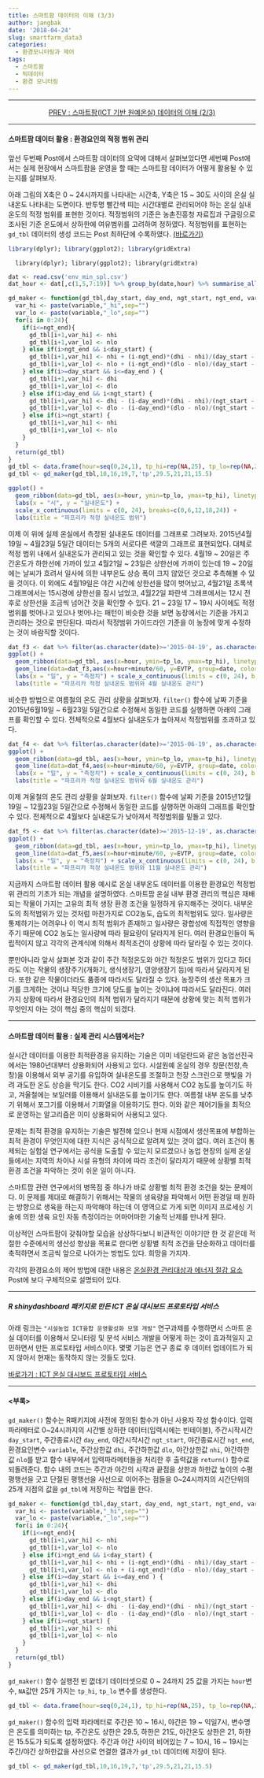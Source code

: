 ```yaml
---
title: 스마트팜 데이터의 이해 (3/3)
author: jangbak
date: '2018-04-24'
slug: smartfarm_data3
categories:
  - 환경모니터링과 제어
tags:
  - 스마트팜
  - 빅데이터
  - 환경 모니터링
---
```


---

<center> [PREV : 스마트팜(ICT 기반 원예온실) 데이터의 이해 (2/3)](/post/smartfarm_data2) </center>

---

#### 스마트팜 데이터 활용 : 환경요인의 적정 범위 관리 

앞선 두번째 Post에서 스마트팜 데이터의 요약에 대해서 살펴보았다면 세번째 Post에서는 실제 현장에서 스마트팜을 운영을 할 때는 스마트팜 데이터가 어떻게 활용될 수 있는지를 살펴보자. 

아래 그림의 X축은 0 ~ 24시까지를 나타내는 시간축, Y축은 15 ~ 30도 사이의 온실 실내온도 나타내는 도면이다. 반투명 빨간색 띠는 시간대별로 관리되어야 하는 온실 실내온도의 적정 범위를 표현한 것이다. 적정범위의 기준은 농촌진흥청 자료집과 구글링으로 조사된 기준 온도에서 상하한에 여유범위를 고려하여 정하였다. 적정범위를 표현하는 `gd_tbl` 데이터의 생성 코드는 Post 최하단에 수록하였다. [(바로가기)](#guide_code) 

<style>
pre code, pre, code {
  white-space: pre !important;
  overflow-x: auto !important;
  word-break: keep-all !important;
  word-wrap: initial !important;
}
</style>

```r
library(dplyr); library(ggplot2); library(gridExtra)
```

      library(dplyr); library(ggplot2); library(gridExtra)

```r
dat <- read.csv('env_min_spl.csv')
dat_hour <- dat[,c(1,5,7:19)] %>% group_by(date,hour) %>% summarise_all(funs(mean))
```

``` r
gd_maker <- function(gd_tbl,day_start, day_end, ngt_start, ngt_end, variable, dhi, dlo, nhi, nlo ) {
  var_hi <- paste(variable,"_hi",sep="")
  var_lo <- paste(variable,"_lo",sep="")
  for(i in 0:24){
    if(i<=ngt_end){
      gd_tbl[i+1,var_hi] <- nhi
      gd_tbl[i+1,var_lo] <- nlo
    } else if(i>ngt_end && i<day_start) {
      gd_tbl[i+1,var_hi] <- nhi + (i-ngt_end)*(dhi - nhi)/(day_start - ngt_end)
      gd_tbl[i+1,var_lo] <- nlo + (i-ngt_end)*(dlo - nlo)/(day_start - ngt_end)   
    } else if(i>=day_start && i<=day_end ) {
      gd_tbl[i+1,var_hi] <- dhi
      gd_tbl[i+1,var_lo] <- dlo
    } else if(i>day_end && i<ngt_start) {
      gd_tbl[i+1,var_hi] <- dhi - (i-day_end)*(dhi - nhi)/(ngt_start - day_end)
      gd_tbl[i+1,var_lo] <- dlo - (i-day_end)*(dlo - nlo)/(ngt_start - day_end)   
    } else if(i>=ngt_start) {
      gd_tbl[i+1,var_hi] <- nhi
      gd_tbl[i+1,var_lo] <- nlo
    }
  }
  return(gd_tbl)
}
gd_tbl <- data.frame(hour=seq(0,24,1), tp_hi=rep(NA,25), tp_lo=rep(NA,25))
gd_tbl <- gd_maker(gd_tbl,10,16,19,7,'tp',29.5,21,21,15.5)
```

``` r
ggplot() + 
  geom_ribbon(data=gd_tbl, aes(x=hour, ymin=tp_lo, ymax=tp_hi), linetype=2, alpha=0.1, fill='red') + 
  labs(x = "시", y = "실내온도") + 
  scale_x_continuous(limits = c(0, 24), breaks=c(0,6,12,18,24)) +
  labs(title = "파프리카 적정 실내온도 범위") 
```

이제 이 위에 실제 온실에서 측정된 실내온도 데이터를 그래프로 그려보자. 2015년4월19일 ~ 4월23일 5일간 데이터는 5개의 서로다른 색깔의 그래프로 표현되었다. 대체로 적정 범위 내에서 실내온도가 관리되고 있는 것을 확인할 수 있다. 4월19 ~ 20일은 주간온도가 하한선에 가까이 있고  4월21일 ~ 23일은 상한선에 가까이 있는데 19 ~ 20일에는 날씨가 흐려서 일사에 의한 내부온도 상승 폭이 크지 않았던 것으로 추측해볼 수 있을 것이다. 이 외에도 4월19일은 야간 시간에 상한선을 많이 벗어났고, 4월21일 초록색 그래프에서는 15시경에 상한선을 잠시 넘었고, 4월22일 파란색 그래프에서는 12시 전후로 상한선을 조금씩 넘어간 것을 확인할 수 있다. 21 ~ 23일 17 ~ 19시 사이에도 적정범위를 벗어나고 있으나 벗어나는 패턴이 비슷한 것을 보면 농장에서는 기준을 가지고 관리하는 것으로 판단된다. 따라서 적정범위 가이드라인 기준을 이 농장에 맞게 수정하는 것이 바람직할 것이다. 

``` r
dat_f3 <- dat %>% filter(as.character(date)>='2015-04-19', as.character(date)<='2015-04-23') 
ggplot() +
  geom_ribbon(data=gd_tbl, aes(x=hour, ymin=tp_lo, ymax=tp_hi), linetype=2, alpha=0.1, fill='red') + 
  geom_line(data=dat_f3,aes(x=hour+minute/60, y=EVTP, group=date, color=date), size = 0.5, alpha = 1.0) +
  labs(x = "일", y = "측정치") + scale_x_continuous(limits = c(0, 24), breaks=c(0,6,12,18,24)) +
  labs(title = "파프리카 적정 실내온도 범위와 4월 실내온도 관리") 
```

비슷한 방법으로 여름철의 온도 관리 상황을 살펴보자. `filter()` 함수에 날짜 기준을 2015년6월19일 ~ 6월23일 5일간으로 수정해서 동일한 코드를 실행하면 아래의 그래프를 확인할 수 있다. 전체적으로 4월보다 실내온도가 높아져서 적정범위를 초과하고 있다. 

``` r
dat_f4 <- dat %>% filter(as.character(date)>='2015-06-19', as.character(date)<='2015-06-23') 
ggplot() +
  geom_ribbon(data=gd_tbl, aes(x=hour, ymin=tp_lo, ymax=tp_hi), linetype=2, alpha=0.1, fill='red') + 
  geom_line(data=dat_f4,aes(x=hour+minute/60, y=EVTP, group=date, color=date), size = 0.5, alpha = 1.0) +
  labs(x = "일", y = "측정치") + scale_x_continuous(limits = c(0, 24), breaks=c(0,6,12,18,24)) +
  labs(title = "파프리카 적정 실내온도 범위와 6월 실내온도 관리") 
```

이제 겨울철의 온도 관리 상황을 살펴보자. `filter()` 함수에 날짜 기준을 2015년12월19일 ~ 12월23일 5일간으로 수정해서 동일한 코드를 실행하면 아래의 그래프를 확인할 수 있다. 전체적으로 4월보다 실내온도가 낮아져서 적정범위를 밑돌고 있다. 

``` r
dat_f5 <- dat %>% filter(as.character(date)>='2015-12-19', as.character(date)<='2015-12-23') 
ggplot() +
  geom_ribbon(data=gd_tbl, aes(x=hour, ymin=tp_lo, ymax=tp_hi), linetype=2, alpha=0.1, fill='red') + 
  geom_line(data=dat_f5,aes(x=hour+minute/60, y=EVTP, group=date, color=date), size = 0.5, alpha = 1.0) +
  labs(x = "일", y = "측정치") + scale_x_continuous(limits = c(0, 24), breaks=c(0,6,12,18,24)) +
  labs(title = "파프리카 적정 실내온도 범위와 11월 실내온도 관리") 
```

지금까지 스마트팜 데이터 활용 예시로 온실 내부온도 데이터를 이용한 환경요인 적정범위 관리의 기초가 되는 개념을 설명하였다. 스마트팜 온실 내부 환경 관리의 핵심은 재배되는 작물이 가지는 고유의 최적 생장 환경 조건을 일정하게 유지해주는 것이다. 내부온도의 최적범위가 있는 것처럼  마찬가지로 CO2농도, 습도의 최적범위도 있다. 일사량은 통제하기는 어려우나 이 역시 최적 범위가 존재하고 일사량은 광합성에 직접적인 영향을 주기 때문에 CO2 농도는 일사량에 따라 필요량이 달라지게 된다. 여러 환경요인들이 독립적이지 않고 각각의 관계식에 의해서 최적조건이 상황에 따라 달라질 수 있는 것이다. 

뿐만아니라 앞서 살펴본 것과 같이 주간 적정온도와 야간 적정온도 범위가 있다고 하더라도 이는 작물의 생장주기(개화기, 생식생장기, 영양생장기 등)에 따라서 달라지게 된다. 또한 같은 작물이더라도 품종에 따라서도 달라질 수 있다. 농장주의 생산 목표가 크기를 크게하는 것이냐 적당한 크기에 당도를 높이는 것이냐에 따라서도 달라진다. 여러가지 상황에 따라서 환경요인의 최적 범위가 달라지기 때문에 상황에 맞는 최적 범위가 무엇인지 아는 것이 핵심 중의 핵심이 되겠다. 

---

#### 스마트팜 데이터 활용 : 실제 관리 시스템에서는?

실시간 데이터를 이용한 최적환경을 유지하는 기술은 이미 네덜란드와 같은 농업선진국에서는 1980년대부터 상용화되어 사용되고 있다. 시설원예 온실의 경우 창문(천창,측창)을 이용해서 외부 공기를 유입하여 실내온도를 조절하고 천장 스크린으로 햇빛을 가려 과도한 온도 상승을 막기도 한다. CO2 시비기를 사용해서 CO2 농도를 높이기도 하고, 겨울철에는 보일러를 이용해서 실내온도를 높이기도 한다. 여름철 내부 온도를 낮추기 위해서 포그기를 이용해서 기화열을 이용하기도 한다. 이와 같은 제어기들을 최적으로 운영하는 알고리즘은 이미 상용화되어 사용되고 있다. 

문제는 최적 환경을 유지하는 기술은 발전해 있으나 현재 시점에서 생산목표에 부합하는 최적 환경이 무엇인지에 대한 지식은 공식적으로 알려져 있는 것이 없다. 여러 조건이 통제되는 실험실 연구에서는 공식을 도출할 수 있는지 모르겠으나 농업 현장의 실제 온실들에서는 지역의 차이나 시설 유형의 차이에 따라 조건이 달라지기 때문에 상황별 최적 환경 조건을 파악하는 것이 쉬운 일이 아니다. 

스마트팜 관련 연구에서의 병목점 중 하나가 바로 상황별 최적 환경 조건을 찾는 문제이다. 이 문제를 제대로 해결하기 위해서는 작물의 생육량을 파악해서 어떤 환경일 때 원하는 방향으로 생육을 하는지 파악해야 하는데 이 영역으로 가게 되면 이미지 프로세싱 기술에 의한 생육 요인 자동 측정이라는 어마어마한 기술적 난제를 만나게 된다. 

이상적인 스마트팜이 갖춰야할 모습을 상상하다보니 비관적인 이야기만 한 것 같은데 적절한 수준에서의 생산성 향상을 목표로 한다면 상황별 최적 조건을 단순화하고 데이터를 축적하면서 조금씩 앞으로 나아가는 방법도 있다. 희망을 가지자. 

각각의 환경요소의 제어 방법에 대한 내용은 [온실환경 관리대상과 에너지 절감 요소](/post/env_cont_energy_reduce) Post에 보다 구체적으로 설명되어 있다. 

---

##### R shinydashboard 패키지로 만든 ICT 온실 대시보드 프로토타입 서비스 

아래 링크는 `"시설농업 ICT융합 운영활성화 모델 개발"` 연구과제를 수행하면서 스마트 온실 데이터를 이용해서 모니터링 및 분석 서비스 개발을 어떻게 하는 것이 효과적일지 고민하면서 만든 프로토타입 서비스이다. 몇몇 기능은 연구 종료 후 데이터 업데이트가 되지 않아서 현재는 동작하지 않는 것들도 있다. 

[바로가기 : ICT 온실 대시보드 프로토타입 서비스](http://147.46.228.238:3838/tomato/)

---

<a id="guide_code"></a>

#### <부록>

`gd_maker()` 함수는 R패키지에 사전에 정의된 함수가 아닌 사용자 작성 함수이다. 입력 파라메터로 0~24시까지의 시간별 상하한 데이터(입력시에는 빈테이블), 주간시작시간 `day_start`, 주간종료시간 `day_end`, 야간시작시간 `ngt_start`, 야간종료시간 `ngt_end`, 환경요인변수 `variable`, 주간상한값 `dhi`, 주간하한값 `dlo`, 야간상한값 `nhi`, 야간하한값 `nlo`를 받고 함수 내부에서 입력파라메터들을 처리한 후 출력값을 `return()` 함수로 되돌려준다. 함수 내의 코드는 주간과 야간의 시작과 끝점을 상한과 하한값 높이의 수평 평행선을 긋고 단절된 평행선을 사선으로 이어주는 점들을 0~24시까지의 시간단위의 25개 지점의 값을 `gd_tbl`에 저장하는 작업을 한다. 

``` r
gd_maker <- function(gd_tbl,day_start, day_end, ngt_start, ngt_end, variable, dhi, dlo, nhi, nlo ) {
  var_hi <- paste(variable,"_hi",sep="")
  var_lo <- paste(variable,"_lo",sep="")
  for(i in 0:24){
    if(i<=ngt_end){
      gd_tbl[i+1,var_hi] <- nhi
      gd_tbl[i+1,var_lo] <- nlo
    } else if(i>ngt_end && i<day_start) {
      gd_tbl[i+1,var_hi] <- nhi + (i-ngt_end)*(dhi - nhi)/(day_start - ngt_end)
      gd_tbl[i+1,var_lo] <- nlo + (i-ngt_end)*(dlo - nlo)/(day_start - ngt_end)   
    } else if(i>=day_start && i<=day_end ) {
      gd_tbl[i+1,var_hi] <- dhi
      gd_tbl[i+1,var_lo] <- dlo
    } else if(i>day_end && i<ngt_start) {
      gd_tbl[i+1,var_hi] <- dhi - (i-day_end)*(dhi - nhi)/(ngt_start - day_end)
      gd_tbl[i+1,var_lo] <- dlo - (i-day_end)*(dlo - nlo)/(ngt_start - day_end)   
    } else if(i>=ngt_start) {
      gd_tbl[i+1,var_hi] <- nhi
      gd_tbl[i+1,var_lo] <- nlo
    }
  }
  return(gd_tbl)
}
```

`gd_maker()` 함수 실행전 빈 껎데기 데이터셋으로 0 ~ 24까지 25 값을 가지는 `hour`변수, `NA`값만 25개 가지는 `tp_hi`, `tp_lo` 변수를 생성한다.

``` r
gd_tbl <- data.frame(hour=seq(0,24,1), tp_hi=rep(NA,25), tp_lo=rep(NA,25))
```

`gd_maker()` 함수의 입력 파라메터로 주간은 10 ~ 16시, 야간은 19 ~ 익일7시, 변수명은 온도를 의미하는 tp, 주간온도 상한은 29.5, 하한은 21도, 야간온도 상한은 21, 하한은 15.5도가 되도록 설정하였다. 주간과 야간 사이의 비어있는 7 ~ 10시, 16 ~ 19시는 주간/야간 상하한값을 사선으로 연결한 결과가 `gd_tbl` 데이터에 저장이 된다. 

``` r
gd_tbl <- gd_maker(gd_tbl,10,16,19,7,'tp',29.5,21,21,15.5)
```

